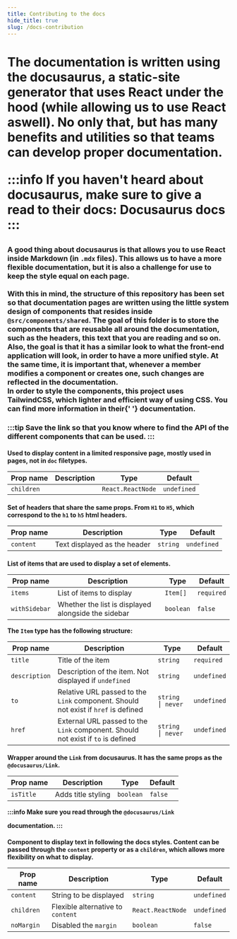 ```yaml
---
title: Contributing to the docs 
hide_title: true
slug: /docs-contribution
---
```



<H1 content="Contributing to the documentation" />

<Text>
  The documentation is written using the docusaurus, a static-site generator
  that uses React under the hood (while allowing us to use React aswell). No
  only that, but has many benefits and utilities so that teams can develop
  proper documentation.
</Text>
<br />

:::info
  <Text>
    If you haven't heard about docusaurus, make sure to give a read to their
    docs: <Link href="https://www.docusaurus.io">Docusaurus docs</Link>
  </Text>
:::

<H2 content="React and markdown" />

<H3 content="Component based docs" />

<Text>
  A good thing about docusaurus is that allows you to use React inside Markdown
  (in <code>.mdx</code> files). This allows us to have a more flexible
  documentation, but it is also a challenge for use to keep the style equal on
  each page.
  <br />
</Text>
<br />
<Text>
  With this in mind, the structure of this repository has been set so that
  documentation pages are written using the little system design of components
  that resides inside <code>@src/components/shared</code>.  
  The goal of this folder is to store the components that are reusable all
  around the documentation, such as the headers, this text that you are reading
  and so on.
  Also, the goal is that it has a similar look to what the front-end application
  will look, in order to have a more unified style. At the same time, it is
  important that, whenever a member modifies a component or creates one, such
  changes are reflected in the documentation.
</Text>
<br />
<Text>
  In order to style the components, this project uses TailwindCSS, which lighter
  and efficient way of using CSS. You can find more information in their{' '}
  <Link href="https://www.tailwind.css/docs">documentation</Link>.
</Text>

<H3 content="Component API" />

:::tip
  <Text>
    Save the link so that you know where to find the API of the different
    components that can be used.
  </Text>
:::

<H4 content="Container" />

<Text>
  Used to display content in a limited responsive page, mostly used in pages,
  not in <code>doc</code> filetypes.
</Text>
<br />

| Prop name | Description | Type | Default |
|---|---|---|---|
| `children` | | `React.ReactNode` | `undefined` |

<H4 content="Headers" />

<Text>
  Set of headers that share the same props. From <code>H1</code> to
  <code>H5</code>, which correspond to the <code>h1</code> to <code>h5</code>
  html headers.
</Text>
<br />

| Prop name | Description | Type | Default |
|---|---|---|---|
| `content` | Text displayed as the header | `string` | `undefined` |

<H4 content="ItemList" />

<Text>
  List of items that are used to display a set of elements.
</Text>
<br />

| Prop name | Description | Type | Default |
|---|---|---|---|
| `items` | List of items to display | `Item[]` | `required` |
| `withSidebar` | Whether the list is displayed alongside the sidebar | `boolean` | `false` |

<Text>
  The <code>Item</code> type has the following structure:
</Text>
<br />

| Prop name | Description | Type | Default |
|---|---|---|---|
| `title` | Title of the item | `string` | `required` |
| `description` | Description of the item. Not displayed if `undefined` | `string` | `undefined` |
| `to` | Relative URL passed to the `Link` component. Should not exist if `href` is defined | `string ⎮ never` | `undefined` |
| `href` | External URL passed to the `Link` component. Should not exist if `to` is defined | `string ⎮ never` | `undefined` | 

<H4 content="Link" />

<Text>
  Wrapper around the <code>Link</code> from docusaurus. It has the same props as
  the <code>@docusaurus/Link</code>.
</Text>
<br />

| Prop name | Description | Type | Default |
|---|---|---|---|
| `isTitle` | Adds title styling | `boolean` | `false` |

:::info
<Text>
  Make sure you read through the <Link href="https://www.docusaurus.io/docs/docusaurus-core#link">
    <code>@docusaurus/Link</code>
  </Link> documentation.
</Text>
:::

<H4 content="Text" />

<Text>
  Component to display text in following the docs styles. Content can be passed
  through the <code>content</code> property or as a <code>children</code>, which
  allows more flexibility on what to display.
</Text>
<br />

| Prop name | Description | Type | Default |
|---|---|---|---|
| `content` | String to be displayed | `string` | `undefined` |
| `children` | Flexible alternative to `content` | `React.ReactNode` | `undefined` |
| `noMargin` | Disabled the `margin` | `boolean` | `false` |

